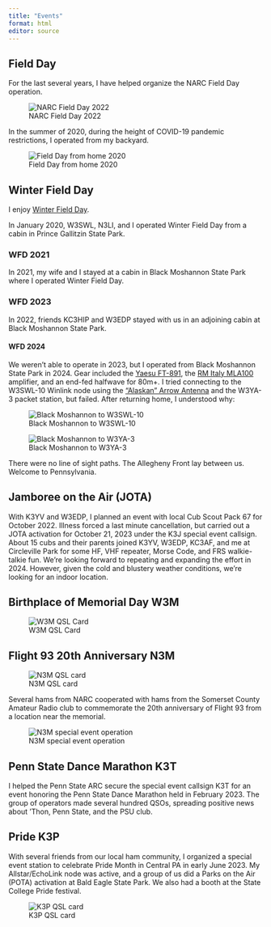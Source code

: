 ```yaml
---
title: "Events"
format: html
editor: source
---
```


## Field Day

For the last several years, I have helped organize the NARC Field Day operation.

![NARC Field Day 2022](img/narc-field-day-2022.jpeg){.fig-center}

In the summer of 2020, during the height of COVID-19 pandemic restrictions, I operated from my backyard.

![Field Day from home 2020](img/k3rog-field-day-2020.jpeg){.fig-center}

## Winter Field Day

I enjoy [Winter Field Day](https://www.winterfieldday.com).

In January 2020, W3SWL, N3LI, and I operated Winter Field Day from a cabin in Prince Gallitzin State Park.

### WFD 2021

In 2021, my wife and I stayed at a cabin in Black Moshannon State Park where I operated Winter Field Day.

### WFD 2023

In 2022, friends KC3HIP and W3EDP stayed with us in an adjoining cabin at Black Moshannon State Park.

#### WFD 2024

We weren't able to operate in 2023, but I operated from Black Moshannon State Park in 2024. Gear included the [Yaesu FT-891](ft-891.qmd), the [RM Italy MLA100](amplifiers.qmd#rm-italy-mla100) amplifier, and an end-fed halfwave for 80m+. I tried connecting to the W3SWL-10 Winlink node using the ["Alaskan" Arrow Antenna](antennas.qmd#alaskan-arrow-antenna) and the W3YA-3 packet station, but failed. After returning home, I understood why:

![Black Moshannon to W3SWL-10](img/black-mo-to-w3swl.png)

![Black Moshannon to W3YA-3](img/black-mo-to-w3ya.png)

There were no line of sight paths. 
The Allegheny Front lay between us.
Welcome to Pennsylvania.

## Jamboree on the Air (JOTA)

With K3YV and W3EDP, I planned an event with local Cub Scout Pack 67 for October 2022.
Illness forced a last minute cancellation, but carried out a JOTA activation for October 21, 2023 under the K3J special event callsign.
About 15 cubs and their parents joined K3YV, W3EDP, KC3AF, and me at Circleville Park for some HF, VHF repeater, Morse Code, and FRS walkie-talkie fun.
We're looking forward to repeating and expanding the effort in 2024.
However, given the cold and blustery weather conditions, we're looking for an indoor location.

## Birthplace of Memorial Day W3M

![W3M QSL Card](img/w3m-qsl.png)

## Flight 93 20th Anniversary N3M

![N3M QSL card](img/n3m-qsl.png)

Several hams from NARC cooperated with hams from the Somerset County Amateur Radio club to commemorate the 20th anniversary of Flight 93 from a location near the memorial.

![N3M special event operation](img/n3m-2021.jpeg)

## Penn State Dance Marathon K3T

I helped the Penn State ARC secure the special event callsign K3T for an event honoring the Penn State Dance Marathon held in February 2023.
The group of operators made several hundred QSOs, spreading positive news about 'Thon, Penn State, and the PSU club.

## Pride K3P

With several friends from our local ham community, I organized a special event station to celebrate Pride Month in Central PA in early June 2023.
My Allstar/EchoLink node was active, and a group of us did a Parks on the Air (POTA) activation at Bald Eagle State Park.
We also had a booth at the State College Pride festival.

![K3P QSL card](img/k3p-qsl.png)
